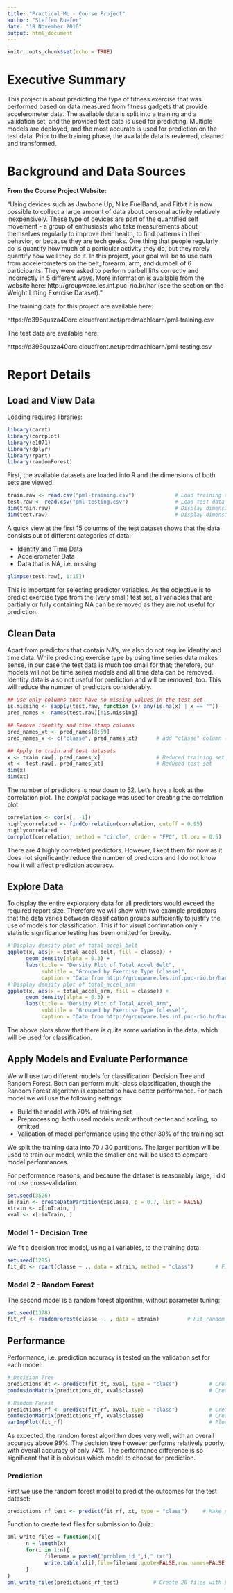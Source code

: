 ```yaml
---
title: "Practical ML - Course Project"
author: "Steffen Ruefer"
date: "18 November 2016"
output: html_document
---
```


```r
knitr::opts_chunk$set(echo = TRUE)
```

# Executive Summary

This project is about predicting the type of fitness exercise that was performed based on data measured from fitness gadgets that provide accelerometer data. The available data is split into a training and a validation set, and the provided test data is used for predicting. Multiple models are deployed, and the most accurate is used for prediction on the test data. Prior to the training phase, the available data is reviewed, cleaned and transformed. 


# Background and Data Sources

**From the Course Project Website:**

"Using devices such as Jawbone Up, Nike FuelBand, and Fitbit it is now possible to collect a large amount of data about personal activity relatively inexpensively. These type of devices are part of the quantified self movement - a group of enthusiasts who take measurements about themselves regularly to improve their health, to find patterns in their behavior, or because they are tech geeks. One thing that people regularly do is quantify how much of a particular activity they do, but they rarely quantify how well they do it. In this project, your goal will be to use data from accelerometers on the belt, forearm, arm, and dumbell of 6 participants. They were asked to perform barbell lifts correctly and incorrectly in 5 different ways. More information is available from the website here: http://groupware.les.inf.puc-rio.br/har (see the section on the Weight Lifting Exercise Dataset)."

The training data for this project are available here:

https://d396qusza40orc.cloudfront.net/predmachlearn/pml-training.csv

The test data are available here:

https://d396qusza40orc.cloudfront.net/predmachlearn/pml-testing.csv


# Report Details

## Load and View Data

Loading required libraries:

```r
library(caret)
library(corrplot)
library(e1071)
library(dplyr)
library(rpart)
library(randomForest)
```

First, the available datasets are loaded into R and the dimensions of both sets are viewed.

```r
train.raw <- read.csv("pml-training.csv")             # Load training data
test.raw <- read.csv("pml-testing.csv")               # Load test data
dim(train.raw)                                        # Display dimension of training data
dim(test.raw)                                         # Display dimension of test data
```

A quick view at the first 15 columns of the test dataset shows that the data consists out of different categories of data:

- Identity and Time Data
- Accelerometer Data
- Data that is NA, i.e. missing

```r
glimpse(test.raw[, 1:15])
```

This is important for selecting predictor variables. As the objective is to predict exercise type from the (very small) test set, all variables that are partially or fully containing NA can be removed as they are not useful for prediction. 

## Clean Data

Apart from predictors that contain NA's, we also do not require identity and time data. While predicting exercise type by using time series data makes sense, in our case the test data is much too small for that; therefore, our models will not be time series models and all time data can be removed. Identity data is also not useful for prediction and will be removed, too. This will reduce the number of predictors considerably.

```r
## Use only columns that have no missing values in the test set
is.missing <- sapply(test.raw, function (x) any(is.na(x) | x == ""))
pred_names <- names(test.raw)[!is.missing]

## Remove identity and time stamp columns
pred_names_xt <- pred_names[8:59]
pred_names_x <- c("classe", pred_names_xt)      # add "classe" column (for training set only)

## Apply to train and test datasets
x <- train.raw[, pred_names_x]                  # Reduced training set
xt <- test.raw[, pred_names_xt]                 # Reduced test set
dim(x)
dim(xt)
```

The number of predictors is now down to 52. Let's have a look at the correlation plot. The _corrplot_ package was used for creating the correlation plot.

```r
correlation <- cor(x[, -1])                                              # Calculate correlation
highlycorrelated <- findCorrelation(correlation, cutoff = 0.95)          # Cutoff set to 0.95
highlycorrelated                                                         # display highly correlated predictors
corrplot(correlation, method = "circle", order = "FPC", tl.cex = 0.5)    # Display Correlation Plot
```

There are 4 highly correlated predictors. However, I kept them for now as it does not significantly reduce the number of predictors and I do not know how it will affect prediction accuracy.

## Explore Data

To display the entire exploratory data for all predictors would exceed the required report size. Therefore we will show with two example predictors that the data varies between classification groups sufficiently to justify the use of models for classification. This if for visual confirmation only - statistic significance testing has been omitted for brevity.

```r
# Display density plot of total_accel_belt
ggplot(x, aes(x = total_accel_belt, fill = classe)) +
      geom_density(alpha = 0.3) +
      labs(title = "Density Plot of Total_Accel_Belt", 
           subtitle = "Grouped by Exercise Type (classe)",
           caption = "Data from http://groupware.les.inf.puc-rio.br/har")
# Display density plot of total_accel_arm
ggplot(x, aes(x = total_accel_arm, fill = classe)) +
      geom_density(alpha = 0.3) +
      labs(title = "Density Plot of Total_Accel_Arm", 
           subtitle = "Grouped by Exercise Type (classe)",
           caption = "Data from http://groupware.les.inf.puc-rio.br/har")
```
The above plots show that there is quite some variation in the data, which will be used for classification.

## Apply Models and Evaluate Performance

We will use two different models for classification: Decision Tree and Random Forest. Both can perform multi-class classification, though the Random Forest algorithm is expected to have better performance. For each model we will use the following settings:

- Build the model with 70% of training set
- Preprocessing: both used models work without center and scaling, so omitted
- Validation of model performance using the other 30% of the training set

We split the training data into 70 / 30 partitions. The larger partition will be used to train our model, while the smaller one will be used to compare model performances.

For performance reasons, and because the dataset is reasonably large, I did not use cross-validation.

```r
set.seed(3526)                                                          # Set seed for reproducibility
inTrain <- createDataPartition(x$classe, p = 0.7, list = FALSE)         # Split the data
xtrain <- x[inTrain, ]                                                  # Training Partition - 70%
xval <- x[-inTrain, ]                                                   # Validation Partition - 30%
```

### Model 1 - Decision Tree

We fit a decision tree model, using all variables, to the training data:

```r
set.seed(1285)
fit_dt <- rpart(classe ~ ., data = xtrain, method = "class")       # Fit decision tree model
```

### Model 2 - Random Forest

The second model is a random forest algorithm, without parameter tuning:

```r
set.seed(1378)
fit_rf <- randomForest(classe ~. , data = xtrain)         # Fit random forest model
```

## Performance

Performance, i.e. prediction accuracy is tested on the validation set for each model:

```r
# Decision Tree
predictions_dt <- predict(fit_dt, xval, type = "class")          # Create Prediction
confusionMatrix(predictions_dt, xval$classe)                     # Create Confusion Matrix

# Random Forest
predictions_rf <- predict(fit_rf, xval, type = "class")          # Create Prediction
confusionMatrix(predictions_rf, xval$classe)                     # Create Confusion Matrix
varImpPlot(fit_rf)                                               # Plot Variable Importance
```

As expected, the random forest algorithm does very well, with an overall accuracy above 99%. The decision tree however performs relatively poorly, with overall accuracy of only 74%. The performance difference is so significant that it is obvious which model to choose for prediction.


### Prediction
First we use the random forest model to predict the outcomes for the test dataset:

```r
predictions_rf_test <- predict(fit_rf, xt, type = "class")     # Make prediction with Random Forest
```

Function to create text files for submission to Quiz:

```r
pml_write_files = function(x){
      n = length(x)
      for(i in 1:n){
            filename = paste0("problem_id_",i,".txt")
            write.table(x[i],file=filename,quote=FALSE,row.names=FALSE,col.names=FALSE)
      }
}
pml_write_files(predictions_rf_test)           # Create 20 files with prediction results
```
